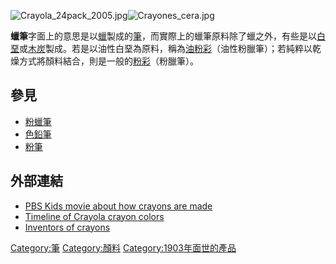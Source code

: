 [[File:Crayola_24pack_2005.jpg|thumb]][[File:Crayones_cera.jpg|thumb]]

'''蠟筆'''字面上的意思是以[[蠟|蠟]]製成的[[筆|筆]]，而實際上的蠟筆原料除了蠟之外，有些是以[[白堊|白堊]]或[[木炭|木炭]]製成。若是以油性白堊為原料，稱為[[油粉彩|油粉彩]]（油性粉臘筆）；若純粹以乾燥方式將顏料結合，則是一般的[[粉彩|粉彩]]（粉臘筆）。

== 參見 ==
* [[粉蠟筆|粉蠟筆]]
* [[色鉛筆|色鉛筆]]
* [[粉筆|粉筆]]

== 外部連結 ==
* [http://pbskids.org/rogers/R_house/picpic.htm PBS Kids movie about how crayons are made] {{Wayback|url=http://pbskids.org/rogers/R_house/picpic.htm |date=20091106215356 }}
* [http://www.factmonster.com/ipka/A0872797.html Timeline of Crayola crayon colors] {{Wayback|url=http://www.factmonster.com/ipka/A0872797.html |date=20170211143839 }}
* [http://inventors.about.com/library/inventors/blcrayon.htm Inventors of crayons]

[[Category:筆|Category:筆]]
[[Category:顏料|Category:顏料]]
[[Category:1903年面世的產品|Category:1903年面世的產品]]